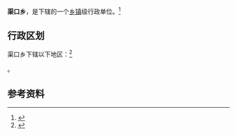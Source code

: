{{中国乡级行政区|64/02/21/202/000}}

'''渠口乡'''，是{{PRC admin/fullname|64/02/21/202/000|3}}下辖的一个[[乡镇|乡镇]]级行政单位。<ref>{{PRC admin/ref sgc|{{PRC admin/parent|64/02/21/202/000}}}}</ref>

== 行政区划 ==

渠口乡下辖以下地区：<ref>{{PRC admin/ref sgc|64/02/21/202/000}}</ref>

{{PRC admin/children|64/02/21/202/000}}。

== 参考资料 ==

{{reflist}}

{{行政区划小作品}}
{{PRC admin/navcat|64/02/21/202/000}}